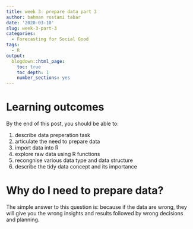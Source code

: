 ```yaml
---
title: week 3- prepare data part 3
author: bahman rostami tabar
date: '2020-03-10'
slug: week-3-part-3
categories:
  - Forecasting for Social Good
tags:
  - R
output:
  blogdown::html_page:
    toc: true
    toc_depth: 1
    number_sections: yes
---
```


# Learning outcomes

By the end of this post, you should be able to:

1. describe data preperation task
2. articulate the need to prepare data
3. import data into R
4. explore raw data using R functions
5. recongnise various data type and data structure
6. describe the tidy data concept and its importance

# Why do I need to prepare data? 

The simple answer to this question is: because if the data are wrong, they will give you the wrong insights and results followed by wrong decisions and planning.